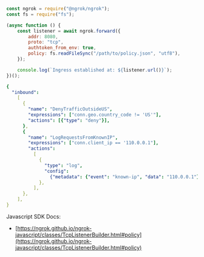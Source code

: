 ```jsx
const ngrok = require("@ngrok/ngrok");
const fs = require("fs");

(async function () {
	const listener = await ngrok.forward({
		addr: 8080,
		proto: "tcp",
		authtoken_from_env: true,
		policy: fs.readFileSync("/path/to/policy.json", "utf8"),
	});

	console.log(`Ingress established at: ${listener.url()}`);
})();
```

```yaml title="policy.json"
{
  "inbound":
    [
      {
        "name": "DenyTrafficOutsideUS",
        "expressions": ["conn.geo.country_code != 'US'"],
        "actions": [{"type": "deny"}],
      },
      {
        "name": "LogRequestsFromKnownIP",
        "expressions": ["conn.client_ip == '110.0.0.1"],
        "actions":
          [
            {
              "type": "log",
              "config":
                {"metadata": {"event": "known-ip", "data": "110.0.0.1"}},
            },
          ],
      },
    ],
}
```

Javascript SDK Docs:

- [https://ngrok.github.io/ngrok-javascript/classes/TcpListenerBuilder.html#policy](https://ngrok.github.io/ngrok-javascript/classes/TcpListenerBuilder.html#policy)
